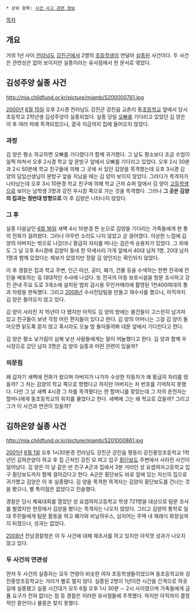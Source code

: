  * 상위 항목: [[사건 사고 관련 정보]]

[[목차]]
== 개요 ==
거의 1년 사이 [[전라남도]] [[강진군]]에서 2명의 [[초등학생]]이 연달아 [[실종]]된 사건이다. 두 사건은 관련성은 없어 보이지만 실종이라는 유사점에서 한 문서로 엮었다.

== 김성주양 실종 사건 ==
http://mia.childfund.or.kr/picture/miamb/S200000761.jpg

[[2000년]] [[6월 15일]] 오후 2시경 전라남도 강진군 강진읍 교촌리 동[[초등학교]] 앞에서 당시 초등학교 2학년생 김성주양이 실종되었다. 실종 당일 [[오빠]]를 기다리고 있었던 김 양은 이 후 여러 차례 목격되었으나, 결국 지금까지 집에 들어오지 않았다.

=== 과정 ===
김 양은 평소 하교하면 오빠를 기다렸다가 함께 귀가했다. 그 날도 평소보다 조금 수업이 일찍 마쳐서 오후 2시경 학교 앞 문방구 앞에서 오빠를 기다리고 있었다. 오후 2시 30분과 2시 50분에 학교 친구들에 의해 그 곳에 서 있던 김양을 목격했는데 오후 3시경 김 양의 담임선생님이 문방구 앞을 지났을 때는 김 양이 보이지 않았다. 그러다가 목격자가 나타났는데 오후 3시 10분경 학교 친구에 의해 학교 근처 슈퍼 앞에서 김 양이 [[고등학생]]으로 보이는 남학생 3명과 강진 우시장 쪽으로 가는 것을 목격했다. 그러나 '''그 곳은 김양의 집과는 정반대 방향으로''' 이 후 김양은 나타나지 않았다.

=== 그 후 ===
실종 다음날인 [[6월 16일]] 새벽 4시 10분경 뜬 눈으로 김양을 기다리는 가족들에게 한 통의 전화가 걸려왔다. 그러나 아무런 소리도 나지 않았고 곧 끊어졌다. 이상한 느낌에 김양의 아버지는 밖으로 나갔더니 황급히 자리를 떠나는 검은색 승용차가 있었다. 그 외에도 그 날 오후 6시경에 김양이 동네 한 악세사리 가게 앞에서 40대 남자 1명, 20대 남자 1명과 함께 있었다는 제보가 있었지만 정말 김 양인지는 확인되지 않았다. 

이 후 경찰은 집과 학교 주변, 인근 야산, 공터, 폐가, 건물 등을 수색하는 한편 전국에 전단을 배포하는 등 대대적인 수사에 나섰다. 또 전국의 아동 보호시설을 방문 조사하고 강진 관내 주요 도로 3개소에 설치된 범죄 감시용 무인카메라에 촬영된 1천400여대의 통과 차량을 판독했다. 그리고 [[2008년]] 수사전담팀을 만들고 재수사를 했으나, 아직까지 김 양은 돌아오지 않고 있다.

김 양이 사라진 지 15년이 다 됐지만 아직도 김 양의 방에는 물건들이 고스란히 남겨져 있고 친구들이 보낸 걱정 어린 편지들이 있다고 한다. 김 양의 어머니는 그걸 김 양이 돌아오면 읽도록 뜯지 않고 혹시라도 오늘 밤 돌아올까봐 대문 앞에서 기다린다고 한다.

김 양은 평소 낯가림이 심해 낯선 사람들에게는 말이 어눌했다고 한다. 김 양과 함께 우시장으로 갔던 남자 3명은 김 양의 실종과 어떤 관련이 있을까?

=== 의문점 ===
왜 갑자기 새벽에 전화가 왔으며 아버지가 나가자 수상한 자동차가 왜 황급히 자리를 떴을까? 그 차는 김양의 학교 쪽으로 향했다고 하지만 아버지는 차 번호를 기억하지 못했다. 다만 그 날 새벽 4시경 그 차를 목격했다는 한 할머니를 찾았는데 그 차의 운전자는 할머니에게 동초등학교의 위치를 물었다고 한다. 새벽에 그는 왜 학교로 갔을까? 그리고 그가 이 사건과 연관이 있을까?

== 김하은양 실종 사건 ==
http://mia.childfund.or.kr/picture/miamb/S201000861.jpg

[[2001년]] [[6월 1일]] 오후 1시30분경 전라남도 강진군 강진읍 평동리 강진중앙초등학교 1학년인 김하은양이 하교 후 집 근처인 강진 모 여고 입구 [[횡단보도]] 주변에서 사라진 사건이 일어났다. 김 양은 이 날 같은 반 친구 A군과 집에서 3분 거리인 성 요셉여자고등학교 입구 횡단보도까지 함께 걸어갔다고 한다. A군은 횡단보도 바로 앞에 있는 자신의 집으로 귀가했고 김양은 이 후 실종됐다. 김 양을 목격한 목격자는 김양이 횡단보도를 건너는 것을 봤으나, 별 특이점은 없었다고 진술했다.

경찰은 당시 체육대회를 열었던 성 요셉여자고등학교 학생 721명을 대상으로 탐문 조사를 벌였지만 현장에서 김양을 봤다는 목격자는 나오지 않았다. 그리고 김양의 통학로 일대 주민들에게 탐문 활동을 하고 폐가와 비닐하우스, 심지어는 주택 내 재래식 화장실까지 뒤졌으나, 성과는 없었다.

[[2008년]] 전남경찰청은 이 두 사건에 대해 재조사를 하고 있지만 아직껏 성과가 나오지 않고 있다.

=== 두 사건의 연관성 ===
먼저 두 사건의 실종자는 모두 연령이 비슷한 여자 초등학생들이었으며 동초등학교와 강진중앙초등학교는 거리가 별로 멀지 않다. 실종된 2명이 1년이란 시간을 간격으로 하굣길에 실종됐고 실종 시간대가 모두 6월 오후 1시 30분 ∼ 2시 사이였으며 가족들에게 금품 요구가 전혀 없다는 점 등 경찰은 이러한 유사점들에 주목했다. 하지만 아직까지 결정적인 증언이나 물증은 찾지 못했다.
